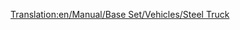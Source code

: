 [[Translation:en/Manual/Base Set/Vehicles/Steel Truck]]
{{es/Vagones|Imagen=[[File:en/Steeltruck.png]]
|Nombre=Vagón de Acero
|PrecioNormal=2.296 € (1.148 £)
|PesoNormal=18 / 38 t
|CapacidadNormal=20 t de acero
|PrecioMono="
|PesoMono=18 / 43 t
|CapacidadMono=25 t de acero
|PrecioMag="
|PesoMag=18 / 45 t
|CapacidadMag=27 t de acero
|Descripción=el '''vagón de acero''' es el más adecuado para transportar el [[es/acero|acero]] que se fabrica en la [[es/Manual/Base Set/Economy/Acería|acería]] hasta la [[es/Manual/Base Set/Economy/Fábrica|fábrica]]. Sólo está disponible en el clima [[es/Manual/Clima#Templado|templado]].
}}